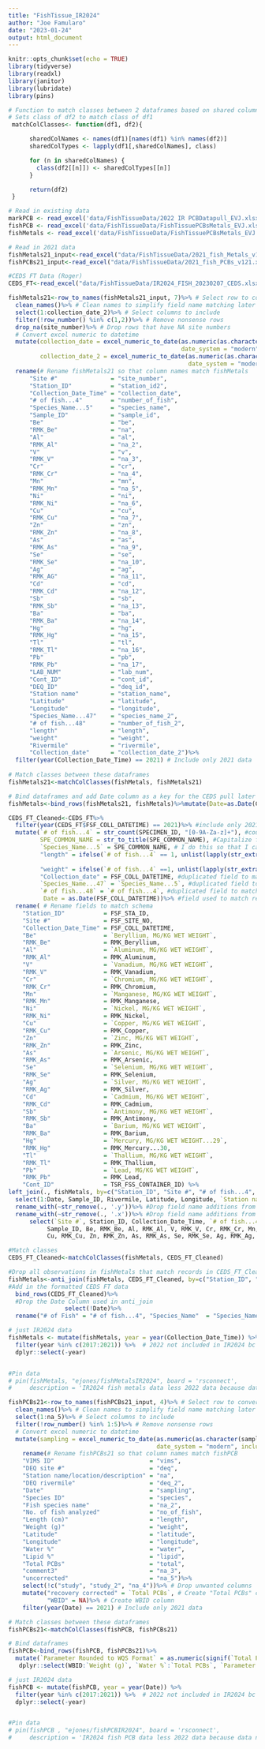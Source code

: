 ```yaml
---
title: "FishTissue_IR2024"
author: "Joe Famularo"
date: "2023-01-24"
output: html_document
---
```


```r
knitr::opts_chunk$set(echo = TRUE)
library(tidyverse)
library(readxl)
library(janitor)
library(lubridate)
library(pins)

# Function to match classes between 2 dataframes based on shared column names
# Sets class of df2 to match class of df1
 matchColClasses<- function(df1, df2){

      sharedColNames <- names(df1)[names(df1) %in% names(df2)]
      sharedColTypes <- lapply(df1[,sharedColNames], class)

      for (n in sharedColNames) {
        class(df2[[n]]) <- sharedColTypes[[n]]
      }

      return(df2)
 }
```

```r
# Read in existing data 
markPCB <- read_excel('data/FishTissueData/2022 IR PCBDatapull_EVJ.xlsx', sheet = '2022IR Datapull EVJ')
fishPCB <- read_excel('data/FishTissueData/FishTissuePCBsMetals_EVJ.xlsx', sheet= 'PCBs')
fishMetals <- read_excel('data/FishTissueData/FishTissuePCBsMetals_EVJ.xlsx', sheet= 'Metals')

# Read in 2021 data
fishMetals21_input<-read_excel("data/FishTissueData/2021_fish_Metals_v121.xlsx", sheet = 1)
fishPCBs21_input<-read_excel("data/FishTissueData/2021_fish_PCBs_v121.xlsx", sheet = 1)

#CEDS FT Data (Roger)
CEDS_FT<-read_excel("data/FishTissueData/IR2024_FISH_20230207_CEDS.xlsx")
```

```r

fishMetals21<-row_to_names(fishMetals21_input, 7)%>% # Select row to convert to column names
  clean_names()%>% # Clean names to simplify field name matching later on
  select(1:collection_date_2)%>% # Select columns to include
  filter(!row_number() %in% c(1,2))%>% # Remove nonsense rows
  drop_na(site_number)%>% # Drop rows that have NA site numbers
  # Convert excel numeric to datetime
  mutate(collection_date = excel_numeric_to_date(as.numeric(as.character(collection_date)), 
                                                 date_system = "modern", include_time = TRUE), 
         collection_date_2 = excel_numeric_to_date(as.numeric(as.character(collection_date_2)), 
                                                   date_system = "modern", include_time = TRUE))%>%
  rename(# Rename fishMetals21 so that column names match fishMetals
      "Site #"               = "site_number",
      "Station_ID"           = "station_id2", 
      "Collection_Date_Time" = "collection_date",  
      "# of fish...4"        = "number_of_fish", 
      "Species_Name...5"     = "species_name", 
      "Sample_ID"            = "sample_id",
      "Be"                   = "be",
      "RMK_Be"               = "na",
      "Al"                   = "al", 
      "RMK_Al"               = "na_2", 
      "V"                    = "v",
      "RMK_V"                = "na_3", 
      "Cr"                   = "cr",
      "RMK_Cr"               = "na_4", 
      "Mn"                   = "mn", 
      "RMK_Mn"               = "na_5", 
      "Ni"                   = "ni",
      "RMK_Ni"               = "na_6", 
      "Cu"                   = "cu", 
      "RMK_Cu"               = "na_7", 
      "Zn"                   = "zn", 
      "RMK_Zn"               = "na_8", 
      "As"                   = "as",
      "RMK_As"               = "na_9",
      "Se"                   = "se", 
      "RMK_Se"               = "na_10", 
      "Ag"                   = "ag", 
      "RMK_AG"               = "na_11",
      "Cd"                   = "cd", 
      "RMK_Cd"               = "na_12", 
      "Sb"                   = "sb", 
      "RMK_Sb"               = "na_13", 
      "Ba"                   = "ba", 
      "RMK_Ba"               = "na_14", 
      "Hg"                   = "hg", 
      "RMK_Hg"               = "na_15",
      "Tl"                   = "tl",
      "RMK_Tl"               = "na_16", 
      "Pb"                   = "pb", 
      "RMK_Pb"               = "na_17", 
      "LAB_NUM"              = "lab_num", 
      "Cont_ID"              = "cont_id", 
      "DEQ_ID"               = "deq_id", 
      "Station name"         = "station_name",
      "Latitude"             = "latitude",
      "Longitude"            = "longitude", 
      "Species_Name...47"    = "species_name_2", 
      "# of fish...48"       = "number_of_fish_2", 
      "length"               = "length", 
      "weight"               = "weight", 
      "Rivermile"            = "rivermile", 
      "Collection_date"      = "collection_date_2")%>%
  filter(year(Collection_Date_Time) == 2021) # Include only 2021 data
 
# Match classes between these dataframes
fishMetals21<-matchColClasses(fishMetals, fishMetals21) 

# Bind dataframes and add Date column as a key for the CEDS pull later
fishMetals<-bind_rows(fishMetals21, fishMetals)%>%mutate(Date=as.Date(Collection_Date_Time))

```

```r
CEDS_FT_Cleaned<-CEDS_FT%>%
  filter(year(CEDS_FT$FSF_COLL_DATETIME) == 2021)%>% #include only 2021 data
  mutate(`# of fish...4` = str_count(SPECIMEN_ID, "[0-9A-Za-z]+"), #count the number of specimens based on the number of unique SPECIMEN_ID's in the string
         SPE_COMMON_NAME = str_to_title(SPE_COMMON_NAME), #Capitalize first letters of common name
         `Species_Name...5` = SPE_COMMON_NAME, # I do this so that I can make a duplicate column later to match existing schema
         "length" = ifelse(`# of fish...4` == 1, unlist(lapply(str_extract_all(SPECIMEN_LENGTH, "[0-9A-Za-z]+\\.*[0-9A-Za-z]+"), as.numeric)) ,unlist(lapply(lapply(str_extract_all(SPECIMEN_LENGTH, "[0-9A-Za-z]+\\.*[0-9A-Za-z]+"), as.numeric), function(x) paste0(min(x), " - ", max(x))))), #If there's only one fish, report the length, else capture the min and max value in the character string
         
         "weight" = ifelse(`# of fish...4` ==1, unlist(lapply(str_extract_all(SPECIMEN_WEIGHT, "[0-9A-Za-z]+\\.*[0-9A-Za-z]+"),as.numeric)),unlist(lapply(lapply(str_extract_all(SPECIMEN_WEIGHT, "[0-9A-Za-z]+\\.*[0-9A-Za-z]+"), as.numeric), function(x) paste0(min(x), " - ", max(x))))), #If there's only one fish, report the length, else capture the min and max value in the character string
         "Collection_date" = FSF_COLL_DATETIME, #duplicated field to match schema
         `Species_Name...47` = `Species_Name...5`, #duplicated field to match schema
         `# of fish...48` = `# of fish...4`, #duplicated field to match schema
          Date = as.Date(FSF_COLL_DATETIME))%>% #field used to match records with fishMetals
  rename( # Rename fields to match schema
    "Station_ID"           = FSF_STA_ID,
    "Site #"               = FSF_SITE_NO,
    "Collection_Date_Time" = FSF_COLL_DATETIME,
    "Be"                   = `Beryllium, MG/KG WET WEIGHT`, 
    "RMK_Be"               = RMK_Beryllium, 
    "Al"                   = `Aluminum, MG/KG WET WEIGHT`, 
    "RMK_Al"               = RMK_Aluminum, 
    "V"                    = `Vanadium, MG/KG WET WEIGHT`, 
    "RMK_V"                = RMK_Vanadium, 
    "Cr"                   = `Chromium, MG/KG WET WEIGHT`, 
    "RMK_Cr"               = RMK_Chromium,
    "Mn"                   = `Manganese, MG/KG WET WEIGHT`,
    "RMK_Mn"               = RMK_Manganese,
    "Ni"                   = `Nickel, MG/KG WET WEIGHT`,
    "RMK_Ni"               = RMK_Nickel,
    "Cu"                   = `Copper, MG/KG WET WEIGHT`,
    "RMK_Cu"               = RMK_Copper,
    "Zn"                   = `Zinc, MG/KG WET WEIGHT`,
    "RMK_Zn"               = RMK_Zinc,
    "As"                   = `Arsenic, MG/KG WET WEIGHT`,
    "RMK_As"               = RMK_Arsenic,
    "Se"                   = `Selenium, MG/KG WET WEIGHT`,
    "RMK_Se"               = RMK_Selenium,
    "Ag"                   = `Silver, MG/KG WET WEIGHT`,
    "RMK_Ag"               = RMK_Silver,
    "Cd"                   = `Cadmium, MG/KG WET WEIGHT`,
    "RMK_Cd"               = RMK_Cadmium,
    "Sb"                   = `Antimony, MG/KG WET WEIGHT`,
    "RMK_Sb"               = RMK_Antimony,
    "Ba"                   = `Barium, MG/KG WET WEIGHT`,
    "RMK_Ba"               = RMK_Barium,
    "Hg"                   = `Mercury, MG/KG WET WEIGHT...29`,
    "RMK_Hg"               = RMK_Mercury...30, 
    "Tl"                   = `Thallium, MG/KG WET WEIGHT`,
    "RMK_Tl"               = RMK_Thallium,
    "Pb"                   = `Lead, MG/KG WET WEIGHT`,
    "RMK_Pb"               = RMK_Lead,
    "Cont_ID"              = TSR_FSS_CONTAINER_ID) %>% 
left_join(., fishMetals, by=c("Station_ID", "Site #", "# of fish...4", "Species_Name...5", "length", "weight", "Cont_ID", "Date"))%>% #Join with fishMetals to try and add Rivermile, Latitude, Longitude, etc. to CEDS data that have exact matches with fishMetals records
  select(1:Date, Sample_ID, Rivermile, Latitude, Longitude, `Station name`, DEQ_ID, LAB_NUM)%>% #Retain the columns from fishMetals that have missing descriptive info from CEDS data
  rename_with(~str_remove(., '.y'))%>% #Drop field name additions from join
  rename_with(~str_remove(., '.x'))%>% #Drop field name additions from join
      select(`Site #`, Station_ID, Collection_Date_Time, `# of fish...4`, `Species_Name...5`, 
           Sample_ID, Be, RMK_Be, Al, RMK_Al, V, RMK_V, Cr, RMK_Cr, Mn, RMK_Mn, Ni, RMK_Ni, 
           Cu, RMK_Cu, Zn, RMK_Zn, As, RMK_As, Se, RMK_Se, Ag, RMK_Ag, Cd, RMK_Cd, Sb, RMK_Sb, Ba, RMK_Ba, Hg, RMK_Hg, Tl, RMK_Tl, Pb, RMK_Pb, LAB_NUM, Cont_ID, DEQ_ID, `Station name`, Latitude, Longitude, `Species_Name...47`, `# of fish...48`, length, weight, Rivermile, Collection_date, Date) #Reorder dataframe

#Match classes
CEDS_FT_Cleaned<-matchColClasses(fishMetals, CEDS_FT_Cleaned)

#Drop all observations in fishMetals that match records in CEDS_FT_Cleaned
fishMetals<-anti_join(fishMetals, CEDS_FT_Cleaned, by=c("Station_ID", "Site #", "# of fish...4", "Species_Name...5", "length", "weight", "Cont_ID", "Date", "Be", "Al", "V", "Cr", "Mn", "Ni", "Cu", "Zn", "As", "Se", "Ag", "Cd", "Sb", "Ba", "Hg", "Tl", "Pb"))%>%
#Add in the formatted CEDS FT data
  bind_rows(CEDS_FT_Cleaned)%>% 
  #Drop the Date Column used in anti_join
                select(!Date)%>%
  rename("# of Fish" = "# of fish...4", "Species_Name"  = "Species_Name...5",         "species_name" = "Species_Name...47", "number of fish" = "# of fish...48")#,#         "Beryllium"= "Be",  "Aluminum" = "Al",  "Vanadium" = "V", "Chromium"= "Cr",#         "Manganese" = "Mn", "Nickel" = "Ni", "Copper" = "Cu" ,"Zinc"=  "Zn",  "Arsenic" = "As" , "Selenium" = "Se" ,#         "Silver" = "Ag" , "Cadmium" = "Cd",#         "Antimony" = "Sb", "Barium"=  "Ba" , "Mercury" =  "Hg", "Thallium"  = "Tl", "Lead" = "Pb"  )

# just IR2024 data
fishMetals <- mutate(fishMetals, year = year(Collection_Date_Time)) %>% 
  filter(year %in% c(2017:2021)) %>%  # 2022 not included in IR2024 bc data not back in time
  dplyr::select(-year)


#Pin data
# pin(fishMetals, "ejones/fishMetalsIR2024", board = 'rsconnect',
#     description = 'IR2024 fish metals data less 2022 data because data not back from lab in time for assessment data cutoff.')
```

```r

fishPCBs21<-row_to_names(fishPCBs21_input, 4)%>% # Select row to convert to column names
  clean_names()%>% # Clean names to simplify field name matching later on
  select(1:na_5)%>% # Select columns to include
  filter(!row_number() %in% 1:5)%>% # Remove nonsense rows
  # Convert excel numeric to datetime
  mutate(sampling = excel_numeric_to_date(as.numeric(as.character(sampling)), 
                                          date_system = "modern", include_time = TRUE))%>%
    rename(# Rename fishPCBs21 so that column names match fishPCB
    "VIMS ID"                           = "vims", 
    "DEQ site #"                        = "deq", 
    "Station name/location/description" = "na", 
    "DEQ rivermile"                     = "deq_2", 
    "Date"                              = "sampling", 
    "Species ID"                        = "species", 
    "Fish species name"                 = "na_2", 
    "No. of fish analyzed"              = "no_of_fish", 
    "Length (cm)"                       = "length", 
    "Weight (g)"                        = "weight", 
    "Latitude"                          = "latitude", 
    "Longitude"                         = "longitude", 
    "Water %"                           = "water", 
    "Lipid %"                           = "lipid", 
    "Total PCBs"                        = "total", 
    "comment3"                          = "na_3", 
    "uncorrected"                       = "na_5")%>%
    select(!c("study", "study_2", "na_4"))%>% # Drop unwanted columns
    mutate("recovery corrected" = `Total PCBs`, # Create "Total PCBs" column
           "WBID" = NA)%>% # Create WBID column
    filter(year(Date) == 2021) # Include only 2021 data

# Match classes between these dataframes
fishPCBs21<-matchColClasses(fishPCB, fishPCBs21) 

# Bind dataframes
fishPCB<-bind_rows(fishPCB, fishPCBs21)%>%
  mutate(`Parameter Rounded to WQS Format` = as.numeric(signif(`Total PCBs`, digits = 2))) %>% # round to even for comparison to chronic criteria)
   dplyr::select(WBID:`Weight (g)`, `Water %`:`Total PCBs`, `Parameter Rounded to WQS Format`, uncorrected, `recovery corrected`, comment3, Latitude, Longitude)

# just IR2024 data
fishPCB <- mutate(fishPCB, year = year(Date)) %>% 
  filter(year %in% c(2017:2021)) %>%  # 2022 not included in IR2024 bc data not back in time
  dplyr::select(-year)


#Pin data
# pin(fishPCB , "ejones/fishPCBIR2024", board = 'rsconnect',
#     description = 'IR2024 fish PCB data less 2022 data because data not back from lab in time for assessment data cutoff.')
```



